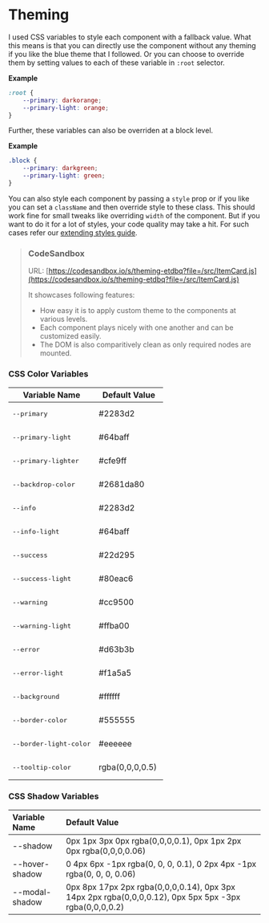 
<Meta title="Get Started/Theming" />

# Theming

I used CSS variables to style each component with a fallback value. What this means is that you can directly use the
component without any theming if you like the blue theme that I followed. Or you can choose to override them by
setting values to each of these variable in `:root` selector.

**Example**
```css
:root {
    --primary: darkorange;
    --primary-light: orange;
}
```

Further, these variables can also be overriden at a block level.

**Example**
```css
.block {
    --primary: darkgreen;
    --primary-light: green;
}
```

You can also style each component by passing a `style` prop or if you like you can set a `className` and then override
style to these class. This should work fine for small tweaks like overriding `width` of the component. But if you want
to do it for a lot of styles, your code quality may take a hit. For such cases refer our
[extending styles guide](/?path=/docs/get-started-extending-styles--page).

> ### CodeSandbox
>
> URL: [https://codesandbox.io/s/theming-etdbq?file=/src/ItemCard.js](https://codesandbox.io/s/theming-etdbq?file=/src/ItemCard.js)
>
> It showcases following features:
> - How easy it is to apply custom theme to the components at various levels.
> - Each component plays nicely with one another and can be customized easily.
> - The DOM is also comparitively clean as only required nodes are mounted.

### CSS Color Variables

<table>
    <thead>
        <th>Variable Name</th><th width="120">Default Value</th>
    </thead>
    <tbody>
        <tr>
            <td><pre>--primary</pre></td>
            <td style={{ backgroundColor: '#2283d2', color: '#fff', textAlign: 'center' }}>#2283d2</td>
        </tr>
        <tr>
            <td><pre>--primary-light</pre></td>
            <td style={{ backgroundColor: '#64baff', textAlign: 'center' }}>#64baff</td>
        </tr>
        <tr>
            <td><pre>--primary-lighter</pre></td>
            <td style={{ backgroundColor: '#cfe9ff', textAlign: 'center' }}>#cfe9ff</td>
        </tr>
        <tr>
            <td><pre>--backdrop-color</pre></td>
            <td style={{ backgroundColor: '#2681da80', textAlign: 'center' }}>#2681da80</td>
        </tr>
        <tr>
            <td><pre>--info</pre></td>
            <td style={{ backgroundColor: '#2283d2', color: '#fff', textAlign: 'center' }}>#2283d2</td>
        </tr>
        <tr>
            <td><pre>--info-light</pre></td>
            <td style={{ backgroundColor: '#64baff', textAlign: 'center' }}>#64baff</td>
        </tr>
        <tr>
            <td><pre>--success</pre></td>
            <td style={{ backgroundColor: '#22d295', textAlign: 'center' }}>#22d295</td>
        </tr>
        <tr>
            <td><pre>--success-light</pre></td>
            <td style={{ backgroundColor: '#80eac6', textAlign: 'center' }}>#80eac6</td>
        </tr>
        <tr>
            <td><pre>--warning</pre></td>
            <td style={{ backgroundColor: '#cc9500', color: '#fff', textAlign: 'center' }}>#cc9500</td>
        </tr>
        <tr>
            <td><pre>--warning-light</pre></td>
            <td style={{ backgroundColor: '#ffba00', textAlign: 'center' }}>#ffba00</td>
        </tr>
        <tr>
            <td><pre>--error</pre></td>
            <td style={{ backgroundColor: '#d63b3b', color: '#fff', textAlign: 'center' }}>#d63b3b</td>
        </tr>
        <tr>
            <td><pre>--error-light</pre></td>
            <td style={{ backgroundColor: '#f1a5a5', textAlign: 'center' }}>#f1a5a5</td>
        </tr>
        <tr>
            <td><pre>--background</pre></td>
            <td style={{ backgroundColor: '#ffffff', textAlign: 'center' }}>#ffffff</td>
        </tr>
        <tr>
            <td><pre>--border-color</pre></td>
            <td style={{ backgroundColor: '#555555', color: '#fff', textAlign: 'center' }}>#555555</td>
        </tr>
        <tr>
            <td><pre>--border-light-color</pre></td>
            <td style={{ backgroundColor: '#eeeeee', textAlign: 'center' }}>#eeeeee</td>
        </tr>
        <tr>
            <td><pre>--tooltip-color</pre></td>
            <td style={{ backgroundColor: 'rgba(0,0,0,0.5)', color : '#fff', textAlign: 'center' }}>rgba(0,0,0,0.5)</td>
        </tr>
    </tbody>
</table>

### CSS Shadow Variables

| Variable Name | Default Value |
| :- | :- |
| --shadow | 0px 1px 3px 0px rgba(0,0,0,0.1), 0px 1px 2px 0px rgba(0,0,0,0.06) |
| --hover-shadow | 0 4px 6px -1px rgba(0, 0, 0, 0.1), 0 2px 4px -1px rgba(0, 0, 0, 0.06) |
| --modal-shadow |  0px 8px 17px 2px rgba(0,0,0,0.14), 0px 3px 14px 2px rgba(0,0,0,0.12), 0px 5px 5px -3px rgba(0,0,0,0.2) |
